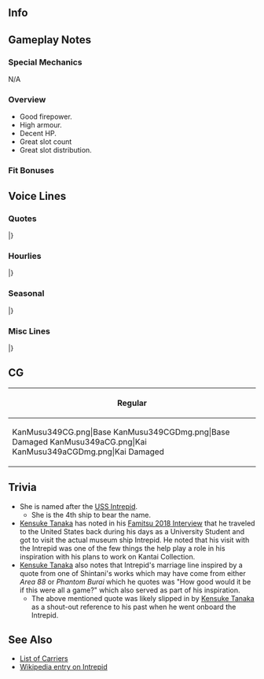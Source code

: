 ==Info==
{{KanmusuInfo|ID=349}}
{{KanmusuInfo|ID=349a}}

==Gameplay Notes==
===Special Mechanics===
N/A

===Overview===
* Good firepower.
* High armour.
* Decent HP.
* Great slot count
* Great slot distribution.

===Fit Bonuses===
{{:{{BASEPAGENAME}}/Equipment Bonuses}}
{{clear}}

==Voice Lines==
===Quotes===
{{ShipquoteHeader}}
{{ShipquoteKai
| scenario    =Introduction
| origin      =Hi! Essex-class航空母艦、五番艦、Intrepidよ！貴方がAdmiralなのね？素敵ね！さぁ、一緒に行きましょう！いいかな？
| translation =Hi! I'm the 5th ship of the Essex-class carriers, Intrepid! So you're the Admiral then? Wonderful! Now then, let's get going! That's fine, right?
| audio       =  Intrepid-Intro.mp3
}}
{{ShipquoteKai
| scenario    =Introduction
| kai         =yes
| origin      =Hi! Essex-class Intrepid、今日も開場です！Admiralも今日も素敵ね！さぁ、頑張っていきましょう！
| translation =Hi! Essex-class Intrepid's doors are open today too<ref>The ''Intrepid'' Sea, Air & Space Museum is open seven days a week.</ref>! What a wonderful day, and a wonderful admiral! Now then, let's do our best!
| audio       =  IntrepidKai-Intro.mp3
}}
{{ShipquoteKai
| scenario    =Library
| origin      =Essex-class航空母艦、五番艦、Intrepidよ！そう、艦隊型正規空母として量産されたあの戦い最強の空母姉妹の一隻です！あの大戦が終わった後も、近代化改修され、angled deckや備えた現代空母の魁としても運用されました。そして、退役後はハドソン川で海上航空宇宙博物館として、建造しているの。
| translation =I'm the 5th ship of the Essex-class carriers, Intrepid! That's right, I'm one of the strongest carrier sisters of that war, mass-produced to serve as fleet carriers!<ref>America built 24 ''Essex''-class carriers and had 8 more planned when the war ended.</ref> Even after the war ended, I was modernized, becoming one of the pioneers of modern carriers with an angled deck<ref>An angled landing deck increases the safety and throughput of carrier operations, allowing simultaneous takeoff and landing as well.</ref> and more. After I was decommissioned, I became a Sea, Air, and Space Museum on the Hudson River.
| audio       =  Intrepid-Library.mp3
}}
{{ShipquoteKai
| scenario    =Secretary 1
| origin      =How's it going?
| translation =How's it going?
| audio       =  Intrepid-Sec1.mp3
}}
{{ShipquoteKai
| scenario    =Secretary 1
| kai         =yes
| origin      =Honey! How's it going?
| translation =Honey! How's it going?
| audio       =  IntrepidKai-Sec1.mp3
}}
{{ShipquoteKai
| scenario    =Secretary 2
| origin      =Hey! I'm good, thanks! How are you? ん、よかった！
| translation =Hey! I'm good, thanks! How are you? Mmm, wonderful!
| audio       =  Intrepid-Sec2.mp3
}}
{{ShipquoteKai
| scenario    =Secretary 3
| origin      =Yep! Please try it, な訳ないでしょ、こら！もう、いたずらな人ね。
| translation =Yep! Please try it - did you think I'd say that? Come on! Sheesh, what a silly person.
| audio       =  Intrepid-Sec3.mp3
}}
{{ShipquoteKai
| scenario    =Secretary 3
| kai         =yes
| origin      =Yep! Please try it, な訳ないでしょ、こら！もう、いたずらなhoney。え？海上航空宇宙博物館の見学に？こ～ら！
| translation =Yep! Please try it - did you think I'd say that? Come on! Sheesh, you're so silly, honey. Eh? An inspection of the Sea, Air & Space Museum? Oh, you!
| audio       =  IntrepidKai-Sec3.mp3
}}
{{ShipquoteKai
| scenario    =Secretary Idle
| origin      =ん、これは後で展示できるかな～？これはどうしよう？ああぁ、これは大きいなぁ。まあ、いいか。乗っかるかな？Hi! Ah, これですか？平和になったらこの子達、皆に見てもらうのもいいかなって、なんてね。
| translation =Hmm, I wonder if I can put this on display...? What am I going to do about this one? Ahh, this one's pretttty big. Oh well, it might fit on board. Hi! Ah, these? I was just thinking how I'd exhibit these kids to everyone when peace comes.
| audio       =  Intrepid-Idle.mp3
}}
{{ShipquoteKai
| scenario    =Secretary (Married)
| origin      =Honey, 何してるの？明日の作戦の準備？もう、いいじゃない、今は！ほら、見て、見て！私、こんなのも素敵じゃない！平和っていいよね、ね？
| translation =Honey, what are you doing? Preparations for tomorrow's operations? Jeez, isn't that enough for now! Come on, look, look! Don't I look wonderful like this? Peace is great, isn't it?
| audio       =  Intrepid-SecMarried.mp3
}}
{{ShipquoteKai
| scenario    =Secretary (Married)
| kai         =yes
| origin      =これが全て遊びなら、どんなにいいかって。昔読んだ素敵なcomicで、あのtitle, なんだったけかな？すっごい好きだったんだけど。えっと・・・もう、放って。
| translation ="How good would it be if this were all a game?" It was in this wonderful comic I read once - what was the title again? I really liked it too! Uhm... ah, forget it.<ref>She's referring to either "Phantom Burai" or "Area 88", both illustrated by Shintani.  In [[Kensuke_Tanaka_Interview:_Famitsu_Weekly_May_27th,_2018|an interview]], Kensuke Tanaka cites this line as a possible inspiration for KanColle.</ref>
| audio       =  IntrepidKai-SecMarried.mp3
}}
{{ShipquoteKai
| scenario    =Wedding
| origin      =海上航空宇宙博物館ですか？まぁ、映画撮影とかも使われましたし、テロ対策にも・・・えっ？そういう話じゃなくて？これを、私に？開けますよ！えっ！へっ！これって、本気で？嘘！Thank you for everything, honey!
| translation =How's being a Sea, Air & Space Museum? Well, I've been used for films<ref>''Aftershock: Earthquake in New York'' (1999), ''National Treasure'' (2004), ''I Am Legend'' (2007), etc.</ref>, for anti-terrorism<ref>''Intrepid'' served as a field HQ for the FBI during its investigation of the September 11 attacks.</ref>... Eh? That's not what you're here to talk about? Is this, for me? I'm opening it! Ah! Eh? Is this, for real? No way! Thank you for everything, honey! 
| audio       =  Intrepid-Wedding.mp3
}}
{{ShipquoteKai
| scenario    =Player's Score
| origin      =Strategy? Information? OK! 待ってて。
| translation =Strategy? Information? OK! Please wait.
| audio       =  Intrepid-PlayerScore.mp3
}}
{{ShipquoteKai
| scenario    =Joining fhe Fleet
| origin      =Essex-class, CV-11, Intrepid! 抜錨します！
| translation =Essex-class, CV-11, Intrepid! Weighing anchor!
| audio       =  Intrepid-JoinFleet.mp3
}}
{{ShipquoteKai
| scenario    =Equipment 1
| origin      =I am grateful for your support! あ・り・が・と！
| translation =I am grateful for your support! A-ri-ga-to!
| audio       =  Intrepid-Equip1.mp3
}}
{{ShipquoteKai
| scenario    =Equipment 2
| origin      =Good! 素敵ね！いいじゃない！
| translation =Good! Wonderful! It's great!
| audio       =  Intrepid-Equip2.mp3
}}
{{ShipquoteKai
| scenario    =Equipment 2
| kai         =yes
| origin      =素敵! Honey, 問題ないよね？
| translation =Wonderful! Honey, there's no problems, right?
| audio       =  IntrepidKai-Equip2.mp3
}}
{{ShipquoteKai
| scenario    =Equipment 3
| origin      =素敵ね。皆にも見てほしいな～
| translation =Wonderful. I wish everyone could see~
| audio       =  Intrepid-Equip3.mp3
}}
{{ShipquoteKai
| scenario    =Supply
| origin      =Thank you for everything!
| translation =Thank you for everything!
| audio       =  Intrepid-Supply.mp3
}}
{{ShipquoteKai
| scenario    =Docking (Minor)
| origin      =I will take a bath! 覗いたらダメよ、いたずらっ子さん！
| translation =I will take a bath! No peeking, you silly kid!
| audio       =  Intrepid-DockMinor.mp3
}}
{{ShipquoteKai
| scenario    =Docking (Major)
| origin      =はぁ、もう、やられちゃった。まぁ、いいわ。I will enter the dock!
| translation =Ahh, jeez, they got me. Oh well. I will enter the dock!
| audio       =  Intrepid-DockMajor.mp3
}}
{{ShipquoteKai
| scenario    =Docking (Major)
| kai         =yes
| origin      =はあぁ、もう、やられちゃった。I will enter the dock! あっ、退役じゃないからね！海上博物館は、あ・と・で！
| translation =Ahhhh, jeez, they got me. I will enter the dock! Oh, but this isn't a decommissioning or anything! The Sea Museum comes - la - ter!
| audio       =  IntrepidKai-DockMajor.mp3
}}
{{ShipquoteKai
| scenario    =Construction
| origin      =A new ship coming! どんな子？ねぇ、どんな子？
| translation =A new ship coming! What's she like? Hey, what's she like?
| audio       =  Intrepid-Construction.mp3
}}
{{ShipquoteKai
| scenario    =Return from Sortie
| origin      =Operation complete! いいじゃない？皆元気！Good!
| translation =Operation complete! Isn't this great? Everyone's well! Good!
| audio       =  Intrepid-SortieReturn.mp3
}}
{{ShipquoteKai
| scenario    =Starting a Sortie
| origin      =任務部隊、私、Intrepidが指揮します。皆、準備はいい？Are you okay? じゃ、行きましょう！Weigh anchor!
| translation =I, Intrepid, will be leading the Task Force! Everyone ready? Are you okay? Then let's go! Weigh anchor!
| audio       =  Intrepid-Sortie.mp3
}}
{{ShipquoteKai
| scenario    =Starting a Battle
| origin      =そう、見つけたのね！じゃ、始めましょう？Intrepid航空隊各隊、発艦始めて！
| translation =Right, we've found them! Then shall we get started? Intrepid Air Group, all squadrons, take off!
| audio       =  Intrepid-BattleStart.mp3
}}
{{ShipquoteKai
| scenario    =Attack
| origin      =Intrepid squadron, attack!
| translation =Intrepid squadron, attack!
| audio       =  Intrepid-Atk.mp3
}}
{{ShipquoteKai
| scenario    =Night Battle Attack
| origin      =忘れてない？私、Essex-classだから。まだまだこんなもんじゃないの！
| translation =Have you forgotten? I'm an Essex-class. This sorta thing's a piece of cake!
| audio       =  Intrepid-NightAtk.mp3
}}
{{ShipquoteKai
| scenario    =Night Battle
| origin      =夜だって、装備や艦載機隊によっては行けちゃうから！まあ、太陽が出ってる時間の方が好きだけどね！
| translation =Even at night, with the right equipment and squadrons, I can go on! Well, I do prefer when the sun's up though!
| audio       =  Intrepid-NightBattle.mp3
}}
{{ShipquoteKai
| scenario    =MVP
| origin      =Oh! 私？Intrepidの働きがbestなの？Wow! 私、頑張っちゃったかな？ね？
| translation =Oh! Me? My work was the best? Wow! I musta worked really hard, huh?
| audio       =  Intrepid-MVP.mp3
}}
{{ShipquoteKai
| scenario    =Minor Damage 1
| origin      =あああっ！も、もう！
| translation =Ahhhh! J-Jeez!
| audio       =  Intrepid-MinorDmg1.mp3
}}
{{ShipquoteKai
| scenario    =Minor Damage 2
| origin      =やだ、もう！Damage control!
| translation =Oh, jeez! Damage control!
| audio       =  Intrepid-MinorDmg2.mp3
}}
{{ShipquoteKai
| scenario    =Major Damage
| origin      =ああああぁ、Damage control? 大丈夫、私は沈まないわ。
| translation =Ahhhhh! Damage control? Don't worry, I won't sink.
| audio       =  Intrepid-MajorDmg.mp3
}}
{{ShipquoteKai
| scenario    =Sunk
| origin      =え？嘘！Really? 私、沈んでいくの？これが、沈むということ。これが・・・oh...
| translation =Eh? No way! Really? I'm... sinking? So this is what sinking is like. This... oh...
| audio       =  Intrepid-Sunk.mp3
}}
|}<references/>

{{clear}}

===Hourlies===
{{ShipquoteHeader | type = hourly}}
{{ShipquoteKai
| scenario    =00:00
| origin      =ね、今日は私が色々やってあげる！素敵でしょう！時報、でっしょ？任せて！覚えたの、ここのやり方！
| translation =Hey, I'll help you out with things today! Wonderful, isn't it! Reporting, the time? Leave it to me! I learned how they do it here!
| audio       =  IntrepidKai-0000.mp3
}}
{{ShipquoteKai
| scenario    =01:00
| origin      =It is 1 o'clock! ま、マルヒト、マルマル！どう？OK?
| translation =It is 1 o'clock! Z- 01, 00! How's that? OK?
| audio       =  IntrepidKai-0100.mp3
}}
{{ShipquoteKai
| scenario    =02:00
| origin      =2 o'clock! マルフタ、マルマル！どう？完璧でしょう？うん、good!
| translation =2 o'clock! 02, 00! How's that? Perfect, right? Yep, good!
| audio       =  IntrepidKai-0200.mp3
}}
{{ShipquoteKai
| scenario    =03:00
| origin      =マルサン、マルマル！はぁ、どんなもんよ！Essex-class甘く見たらだめなんだから！
| translation =03, 00! Hah, this is easy! You'd better not underestimate an Essex-class!
| audio       =  IntrepidKai-0300.mp3
}}
{{ShipquoteKai
| scenario    =04:00
| origin      =マルヨン、マルマル！よし、perfect! って、そろそろ朝！Breakfastは定番でいいかな。いいよね？
| translation =04, 00. Yes, perfect! Wait, it's almost morning! I think breakfast can just be the usual. Right?
| audio       =  IntrepidKai-0400.mp3
}}
{{ShipquoteKai
| scenario    =05:00
| origin      =マルゴー、マルマル！Good morning! いい朝ですね、Admiral? う～ん！
| translation =05, 00! Good morning! It's a great morning, isn't it, Admiral? Yeaaaah!
| audio       =  IntrepidKai-0500.mp3
}}
{{ShipquoteKai
| scenario    =06:00
| origin      =マルロク、マルマル！All fleet, wake up! Yes! 艦隊起床！
| translation =06, 00! All fleet, wake up! Yes! Fleet, out of your beds!
| audio       =  IntrepidKai-0600.mp3
}}
{{ShipquoteKai
| scenario    =07:00
| origin      =マルナナ、マルマル！Breakfastをどうぞ！飲み物はcoffeeでいい？はい！熱いよ。
| translation =07, 00! Here's your breakfast! Would you like coffee for your drink? Got it! Careful, it's hot.
| audio       =  IntrepidKai-0700.mp3
}}
{{ShipquoteKai
| scenario    =08:00
| origin      =マルハチ、マルマル！Hi, Gambier Bay! Morning! How are you? Good! お互い頑張りましょう！
| translation =08, 00! Hi, Gambier Bay! Morning! How are you? Good! Let's both do our best!
| audio       =  IntrepidKai-0800.mp3
}}
{{ShipquoteKai
| scenario    =09:00
| origin      =マルキュ、マルマル！さあ、行ってみましょう！いざ、海へ！Weigh anchor!う～ん！海はやっぱりいいわね。素敵！
| translation =09, 00! Come on, let's give it a go! To the sea now! Weigh Anchor! Nnnngh! The sea really is great. Wonderful!
| audio       =  IntrepidKai-0900.mp3
}}
{{ShipquoteKai
| scenario    =10:00
| origin      =ヒトマル、マルマル！あれは？アカギ？カガ？Hey! Hey! How you doing?
| translation =10, 00! Who's that? Akagi? Kaga? Hey! Hey! How you doing?
| audio       =  IntrepidKai-1000.mp3
}}
{{ShipquoteKai
| scenario    =11:00
| origin      =ヒトヒト、マルマル！少し詳しくだけど、素敵なJapanese aircraft carrier! うん、いい感じじゃない、good!
| translation =11, 00! I'm not too familiar with them, but they're wonderful Japanese aircraft carriers! Mhm, they seem great, good!<ref>[[Akagi]] and [[Kaga]] sank at Midway roughly a year before Intrepid was commissioned.</ref>
| audio       =  IntrepidKai-1100.mp3
}}
{{ShipquoteKai
| scenario    =12:00
| origin      =ヒトフタ、マルマル！Lunchtime! 大丈夫、サラにもらってきたの。Sandwich! あら、素敵、ターキーサンドね？い・ただ・きます！
| translation =12, 00! Lunchtime! Don't worry, I got some sandwiches from Sara! Oh my, wonderful, turkey sandwiches? Thanks - for - the meal!
| audio       =  IntrepidKai-1200.mp3
}}
{{ShipquoteKai
| scenario    =13:00
| origin      =ヒトサン・・・あっ、瑞鶴！How are you? ん？その三角眼は何？Angry? なんで瑞鶴はいつも怒っているの？せっかく可愛いのに、もったいないよ。
| translation =13... Ah, Zuikaku! How are you? Hm? Why the glare? Angry? Why are you always in a huff, Zuikaku? You're so cute, don't let that go to waste.<ref>"三角眼" literally triangle eyes, are narrowed eyes.</ref>
| audio       =  IntrepidKai-1300.mp3
}}
{{ShipquoteKai
| scenario    =14:00
| origin      =ヒトヨンマっ翔鶴！？あなたの妹さんだけど・・・あっ、あぁ、そんなに丁寧に、あいや、違うの、そうじゃなくて！ううん、仲良く…私、仲良くなりたいなって！
| translation =140- Shoukaku!? About your younger sister... A-ah, there's no need to be so polite - ah, no, that's not what I meant! No, I just want...I just want to get along with her!
| audio       =  IntrepidKai-1400.mp3
}}
{{ShipquoteKai
| scenario    =15:00
| origin      =ヒトゴー、マルマル！Phantom? Skyhawk? そうですね、いい機体です。ある種万能ですよ。はい！あ、こちらでは噴式というのね？噴式か。
| translation =15, 00! Phantom? Skyhawk? Indeed, they're good planes. They're multirole fighters, you see. <ref>Referring to the [https://en.wikipedia.org/wiki/McDonnell_Douglas_F-4_Phantom_II F-4 Phantom II] and [https://en.wikipedia.org/wiki/Douglas_A-4_Skyhawk A-4 Skyhawk] which were part of her Vietnam-era loadout. Modern fighter jets are much more flexible than their WW2 fighter counterparts in mission roles.</ref> Yes! Ah, right, they're called "''funshiki''" here, right? "''Funshiki''", huh.<ref>The term used for jets in KanColle.</ref>
| audio       =  IntrepidKai-1500.mp3
}}
{{ShipquoteKai
| scenario    =16:00
| origin      =ヒトロク、マルマル！あぁ、Kongou sisters! Hey, how you doing? Good! Fine, thank you!
| translation =16, 00! Ahh, Kongou sisters! Hey, how you doing? Good! Fine, thank you!
| audio       =  IntrepidKai-1600.mp3
}}
{{ShipquoteKai
| scenario    =17:00
| origin      =ヒトナナ、マルマル！夕日が・・・beautiful. ん？あの艦影は・・・Yamato-class? So... so beautiful!
| translation =17, 00! The sunset is... beautiful. Hm? That silhouette is... the Yamato-class? So... so beautiful!
| audio       =  IntrepidKai-1700.mp3
}}
{{ShipquoteKai
| scenario    =18:00
| origin      =ヒトハチ、マルマル！よし、今日のdinnerは私が作ろうか！いいよ、座っていて！任せて！
| translation =18, 00! Alright, how 'bout I make dinner tonight? Don't worry, sit, sit! Leave it to me!
| audio       =  IntrepidKai-1800.mp3
}}
{{ShipquoteKai
| scenario    =19:00
| origin      =ヒトキュウ、マルマル！どうだ、お待たせ！本場のNew York cut steakよ！マンハッタン仕込みなんだから！どうぞ召し上がれ！
| translation =19, 00! Thanks for waiting! How's this? An authentic New York cut steak! Made Manhattan-style, you see! Go ahead, eat up!<ref>A [http://www.topratedsteakhouses.com/what-is-new-york-strip-steak/ New York cut] is a strip steak.</ref>
| audio       =  IntrepidKai-1900.mp3
}}
{{ShipquoteKai
| scenario    =20:00
| origin      =フタマル、マルマル！どう？美味しかった？ん、good! Steakは自慢なのよ、マンハッタンではね。TomcatやPhantomへもちろん！
| translation =20, 00! How was it? Delicious? Mm, good! We're proud of our steaks in Manhattan, you see. And definitely our Tomcats and Phantoms too!<ref>Referring to one of the test [https://en.wikipedia.org/wiki/Grumman_F-14_Tomcat F-14 Tomcat] airframes that is on display at the Intrepid Museum.</ref>
| audio       =  IntrepidKai-2000.mp3
}}
{{ShipquoteKai
| scenario    =21:00
| origin      =Harrier and MiG, 後Kfirまで！まるで、エリア8…ゴホゴホ、みたいでしょう？ぜひ会いに来て！あ、ごめん、日本現在時間はね、フタヒト、マルマル！
| translation =Harrier and MiG, and even a Kfir!<ref>Referring to the [https://en.wikipedia.org/wiki/Hawker_Siddeley_Harrier Hawker-Siddeley Harrier], [https://en.wikipedia.org/wiki/Mikoyan-Gurevich_MiG-17 MiG-17], [https://en.wikipedia.org/wiki/Mikoyan-Gurevich_MiG-21 MiG-21], and [https://en.wikipedia.org/wiki/IAI_Kfir IAI Kfir]; all aircraft actually on display at the [https://www.intrepidmuseum.org/AircraftCollection Intrepid Museum].</ref> It's like Area 8- *cough cough* right?<ref>Referring to [https://en.wikipedia.org/wiki/Area_88 Area 88].</ref> Feel free to stop by! Ah, sorry, the current time in Japan is 21, 00!
| audio       =  IntrepidKai-2100.mp3
}}
{{ShipquoteKai
| scenario    =22:00
| origin      =フタフタ、マルマル！今日は色々あって疲れちゃったね。でも明日も頑張ろう！Good night!
| translation =22, 00! Pretty tired from all that happened today, but I'll still work hard tomorrow! Good night!
| audio       =  IntrepidKai-2200.mp3
}}
{{ShipquoteKai
| scenario    =23:00
| origin      =フタサン、マルマル！あれ？Admiral? 眠れないの？実は私も！起きて一杯行きます？あは、いいですね、行っちゃいましょう！着替えてきます！
| translation =23, 00! Hm? Admiral? Can't fall asleep? Me too, actually! Wanna get up and get a drink? Aha, sounds great, let's go! I'll get changed!
| audio       =  IntrepidKai-2300.mp3
}}
|}<references/>

{{clear}}

===Seasonal===
{{SeasonalHeaderOld}}
{{SeasonalQuote
|scenario = [[Seasonal/White_Day_2018|White Day 2018]]
|origin = えぇ、これはwhat？私何位も上げてないけど。うん、うん。あら、素敵。じゃぁ、来年ね。
|translation =	Eh, what’s this? I didn’t even give you anything though. I see, I see. Oh, that’s wonderful. Next year then.
|audio = Intrepid_White_Day_2018_Sec1.mp3
|notes = 
}}
{{SeasonalQuote
|scenario = [[Seasonal/Coming_of_Spring_2018|Coming of Spring 2018]]
|origin = Iowa、ねぇ、他のみんなもさっそって、日本のお花見ってやつをやってみない？なんか素敵じゃない。Sister Saraもどうかな？ねぇ？
|translation =	Hey, how about we get the others and try that thing the Japanese call “Ohanami”, Iowa? It sounds kinda lovely. What about you, Sister Sara? Well?
|audio = Intrepid_Spring_2018_Sec1.mp3
|notes = 
}}
{{SeasonalQuote
|scenario = [[Seasonal/Fifth_Anniversary|5th Anniversary]]
|origin = Hey, congratulations! 5th Fleet Anniversary。お祝いって素敵ね。おめでとうみんなさん！
|translation =	Hey, congratulations! It’s the fleet’s 5th Anniversary. Celebrations are wonderful. Congratulations, everyone!
|audio = Intrepid_5th_Anniversary_Sec1.mp3
|notes = 
}}
{{SeasonalQuote
|scenario = [[Seasonal/Rainy_Season_2018|Rainy Season 2018]]
|origin = Iowa、何言っての？それ、意味違うよ、絶対。「Two you」。たぶん「二人のあなた」、そんな意味じゃないの。えぇ、全然違う？Why?
|translation =	What are you talking about, Iowa? I’m sure that’s not the right meaning. “Two you”. It probably means “Futari no Anata”. Eh, that’s totally wrong? Why?
|audio = Intrepid_Rainy_Season_2018_Sec1.mp3
|notes = 
}}
{{SeasonalQuote
|scenario = [[Seasonal/Summer_2018|Summer 2018]]
|origin = 暑くなってきたね。私も薄着しちゃうかな。どうかな？そう？よーし！じゃあ、お言葉に甘えて。
|translation =	It's gotten hotter. I wonder if I should dress down too. What do you think? Really? Alright! I'll hold you to those words.
|audio = Intrepid_Summer_2018_Sec1.mp3
|notes = 
}}
{{SeasonalQuote
|scenario = [[Seasonal/Saury_2018|Saury 2018]]
|origin = Iowaなに張り切ってる？えぇ、日本の伝統？それはsearchlightとっては？えぇ、サンマOperation？どんなoperationだって言うの？
|translation =	What are you so excited about, Iowa? Eh, a Japanese tradition? Is that why you're loaded with searchlights? Eh, Sanma Operation? What sort of operation are you talking about?
|audio = Intrepid_Sec1_Saury_2018.mp3
|notes = 
}}
{{SeasonalQuote
|scenario = [[Seasonal/Late_Autumn_2018|Late Autumn 2018]]
|origin = やだ！Bunker Hill、それどうかな。正しい縁日の楽しみ方…違うと思うな。ねぇ、瑞鶴？あぁ、また怒ってるし！
|translation =	No way! I don't think that's right, Bunker Hill. I don't think that's the right way to... enjoy a festival. Right, Zuikaku? Ah, she's angry again!
|audio = Intrepid_Late_Autumn_2018_Sec1.mp3
|notes = 
}}
{{SeasonalQuote
|scenario = [[Seasonal/Christmas_2018|Christmas 2018]]
|origin = ほら、飲んで、飲んで！瑞鶴もプリプリしてないで、このケーキを食べなよ。ほら、美味しいでしょう？ねぇ？ほら、いい顔。素敵。Christmasはいつでも楽しいよね？
|translation =	Come on, drink up! You stop being grumpy and eat some cake too, Zuikaku. Here, it's delicious, right? Right? Now, that's a nice look. Wonderful. Christmas is always fun, right?
|audio = Intrepid_Christmas_2018_Sec1.mp3
|notes = 
}}
{{SeasonalQuote
|scenario = [[Seasonal/New_Year_2019|New Years 2019]]
|origin = Admiral, Happy New Year!私達もよろしくおねがい、素敵な一年に！Yeah!
|translation =	Admiral, Happy New Year! Please look after us so we have a wonderful new year! Yeah!
|audio = Intrepid_New_Year_2019_Sec1.mp3
|notes = 
}}
{{SeasonalQuote
|scenario = [[Seasonal/Setsubun_2019|Setsubun 2019]]
|origin = あぁ、これがみんなが言ってたセッツブウンか？シード投げるのね？面白じゃない？瑞鶴行くよ。Attack! Hit!ん？えぇ？
|translation =	Ah, so this is the Settsubuun you've all told me about? I just have to throw these seeds? Isn't this interesting? Zuikaku, here I come. Attack! Hit! Hmm? Eh?
|audio = Intrepid_Setsubun_2019_Sec1.mp3
|notes = 
}}
{{SeasonalQuote
|scenario = [[Seasonal/Valentine%27s_Day_2019|Valentine's Day 2019]]
|origin = Chocolate、いる？そう？じゃあ、あーげる！はい、美味しいよ！
|translation =	Want some chocolate? Really? Then, I'll give you some! Here, it's delicious!
|audio = Intrepid_Valentines_2019_Sec1.mp3
|notes = 
}}
{{SeasonalQuote
|scenario = [[Seasonal/White_Day_2019|White Day 2019]]
|origin = Chocolateのお返し？素敵！開けるよ。…あら、美味しいそう！はむ…んー、thank you!
|translation =	In return for the chocolates? Wonderful! I'm opening it. ...Oh my, it looks delicious! *Nom*... Mmmm, thank you!
|audio = Intrepid_White_Day_2019_Sec1.mp3
|notes = 
}}
{{SeasonalQuote
|scenario = [[Seasonal/Sixth_Anniversary|6th Anniversary]]
|origin = Hey, congratulations! 6th Fleet Anniversary! お祝いは素敵。おめでとう皆さん、そして私達。
|translation =	Hey, congratulations! It's the 6th Fleet Anniversary! The celebrations are lovely. Congratulations to us and everyone else.
|audio = Intrepid_6th_Anniversary_Sec2.mp3
|notes = Secretary 2
}}
{{SeasonalQuote
|scenario = [[Seasonal/Seventh_Anniversary|7th Anniversary 2020]]
|origin = Hey you, congratulations! 7th Fleet Anniversary! おめでとう、みんなさん、そしてわたしとHoney！
|translation =	Hey you, congratulations! It's the 7th Fleet Anniversary! Congratulations to everyone, especially to honey and me!
|audio = Intrepid_7th_Anniversary_Secretary_2.mp3
|notes = 
}}
{{SeasonalQuote
|scenario = [[Seasonal/Eighth_Anniversary|8th Anniversary]]
|origin = Hey, you! Congratulations! ついに8th Fleet Anniversary? 素敵ね、honey. おめでとう！Yeah!
|translation =	Hey, you! Congratulations! It's the fleet's 8th Anniversary? That's wonderful, honey. Congrats! Yeah!
|audio = Intrepid_8th Anniversary_Secretary_1.mp3
|notes = 
}}
|}<references/>

{{clear}}

===Misc Lines===
{{SeasonalHeaderOld}}
{{SeasonalQuote
|scenario = [[Early_Fall_2018_Event|Early Fall 2018 Event]]
|origin = 全力出撃で行きましょうか？
|translation =	Shall we attack at full force?
|audio = Ship_Voice_Intrepid_Kai_Early_Fall_2018_Event_Friend_Fleet_1.mp3
|notes = Friend Fleet Line
}}
{{SeasonalQuote
|scenario = [[Spring 2019 Event]]
|origin = Intrepid, all squadron, attack!
|translation = Intrepid, all squadron, attack!
|audio = IntrepidKai-Friend_Fleet_2.mp3
|notes = Friend Fleet Line
}}
|}<references/>

{{clear}}

==CG==
{| class="mw-collapsible mw-collapsed wikitable" style="width: 100%;"
!Regular
|-
|<gallery>
KanMusu349CG.png|Base
KanMusu349CGDmg.png|Base Damaged
KanMusu349aCG.png|Kai
KanMusu349aCGDmg.png|Kai Damaged
</gallery>
|}

==Trivia==
* She is named after the [https://en.wikipedia.org/wiki/USS_Intrepid_(1798) USS Intrepid].
**She is the 4th ship to bear the name.
* [[Kensuke Tanaka]] has noted in his [[Kensuke_Tanaka_Interview:_Famitsu_Weekly_May_27th,_2018|Famitsu 2018 Interview]] that he traveled to the United States back during his days as a University Student and got to visit the actual museum ship Intrepid. He noted that his visit with the Intrepid was one of the few things the help play a role in his inspiration with his plans to work on Kantai Collection.
* [[Kensuke Tanaka]] also notes that Intrepid's marriage line inspired by a quote from one of Shintani's works which may have come from either ''Area 88'' or ''Phantom Burai'' which he quotes was "How good would it be if this were all a game?" which also served as part of his inspiration. 
** The above mentioned quote was likely slipped in by [[Kensuke Tanaka]] as a shout-out reference to his past when he went onboard the Intrepid.

==See Also==
* [[Elitecv|List of Carriers]]
* [[wikipedia:USS Intrepid (CV-11)|Wikipedia entry on Intrepid]]
{{Shiplist}}